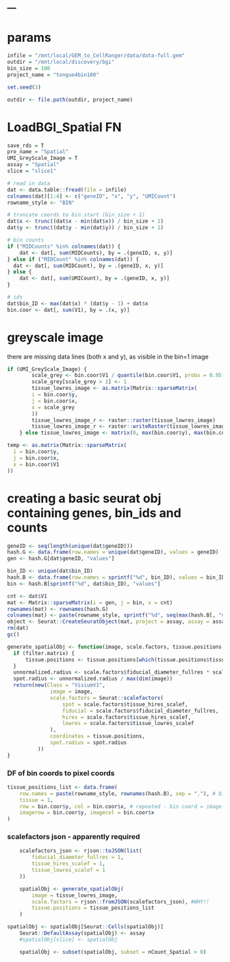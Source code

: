 ---
---


# params
```r
infile = "/mnt/local/GEM_to_CellRanger/data/data-full.gem"
outdir = "/mnt/local/discovery/bgi"
bin_size = 100
project_name = "tongue4bin100"

set.seed(3)

outdir <- file.path(outdir, project_name)
```


# LoadBGI_Spatial FN
```r
save_rds = T
pro_name = "Spatial"
UMI_GreyScale_Image = T
assay = "Spatial"
slice = "slice1"
```

```r
# read in data
dat <- data.table::fread(file = infile)
colnames(dat)[1:4] <- c("geneID", "x", "y", "UMICount")
rowname_style <- "BIN"

# truncate coords to bin start (bin_size + 1)
dat$x <- trunc((dat$x - min(dat$x)) / bin_size + 1)
dat$y <- trunc((dat$y - min(dat$y)) / bin_size + 1)

# bin counts
if ("MIDCounts" %in% colnames(dat)) {
    dat <- dat[, sum(MIDCounts), by = .(geneID, x, y)]
} else if ("MIDCount" %in% colnames(dat)) {
  dat <- dat[, sum(MIDCount), by = .(geneID, x, y)]	
} else {
    dat <- dat[, sum(UMICount), by = .(geneID, x, y)]
}

# ids
dat$bin_ID <- max(dat$x) * (dat$y - 1) + dat$x
bin.coor <- dat[, sum(V1), by = .(x, y)]
```

# greyscale image
there are missing data lines (both x and y), as visible in the bin=1 image
```r
if (UMI_GreyScale_Image) {
        scale_grey <- bin.coor$V1 / quantile(bin.coor$V1, probs = 0.95)
        scale_grey[scale_grey > 1] <- 1
        tissue_lowres_image <- as.matrix(Matrix::sparseMatrix(
        i = bin.coor$y,
        j = bin.coor$x,
        x = scale_grey
        ))
        tissue_lowres_image_r <- raster::raster(tissue_lowres_image)
        tissue_lowres_image_r <- raster::writeRaster(tissue_lowres_image_r, file.path(outdir, paste0(pro_name, "_UMIGreyScaleFakeIMG.tiff")), overwrite=T)
    } else tissue_lowres_image <- matrix(0, max(bin.coor$y), max(bin.coor$x))
```

```r
temp <- as.matrix(Matrix::sparseMatrix(
  i = bin.coor$y,
  j = bin.coor$x,
  x = bin.coor$V1
))
```

# creating a basic seurat obj containing genes, bin_ids and counts
```r
geneID <- seq(length(unique(dat$geneID)))
hash.G <- data.frame(row.names = unique(dat$geneID), values = geneID)
gen <- hash.G[dat$geneID, "values"]

bin_ID <- unique(dat$bin_ID)
hash.B <- data.frame(row.names = sprintf("%d", bin_ID), values = bin_ID)
bin <- hash.B[sprintf("%d", dat$bin_ID), "values"]

cnt <- dat$V1
mat <- Matrix::sparseMatrix(i = gen, j = bin, x = cnt)
rownames(mat) <- rownames(hash.G)
colnames(mat) <- paste(rowname_style, sprintf("%d", seq(max(hash.B[, "values"]))), sep = ".")
object <- Seurat::CreateSeuratObject(mat, project = assay, assay = assay)
rm(dat)
gc()
```


```r
generate_spatialObj <- function(image, scale.factors, tissue.positions, filter.matrix = TRUE) {
  if (filter.matrix) {
      tissue.positions <- tissue.positions[which(tissue.positions$tissue == 1), , drop = FALSE]
  }
  unnormalized.radius <- scale.factors$fiducial_diameter_fullres * scale.factors$tissue_lowres_scalef
  spot.radius <- unnormalized.radius / max(dim(image))
  return(new(Class = "VisiumV1",
              image = image,
              scale.factors = Seurat::scalefactors(
                  spot = scale.factors$tissue_hires_scalef,
                  fiducial = scale.factors$fiducial_diameter_fullres,
                  hires = scale.factors$tissue_hires_scalef,
                  lowres = scale.factors$tissue_lowres_scalef
              ),
              coordinates = tissue.positions,
              spot.radius = spot.radius
          ))
}
```

### DF of bin coords to pixel coords
```r
tissue_positions_list <- data.frame(
    row.names = paste(rowname_style, rownames(hash.B), sep = "."), # bin ids
    tissue = 1,
    row = bin.coor$y, col = bin.coor$x, # repeated - bin coord = image coords
    imagerow = bin.coor$y, imagecol = bin.coor$x
)
```

### scalefactors json - apparently required
```r
    scalefactors_json <- rjson::toJSON(list(
        fiducial_diameter_fullres = 1,
        tissue_hires_scalef = 1,
        tissue_lowres_scalef = 1
    ))

```


```r
    spatialObj <- generate_spatialObj(
        image = tissue_lowres_image,
        scale.factors = rjson::fromJSON(scalefactors_json), #WHY!!
        tissue.positions = tissue_positions_list
    )

```

```r
spatialObj <- spatialObj[Seurat::Cells(spatialObj)]
    Seurat::DefaultAssay(spatialObj) <- assay
    #spatialObj[slice] <- spatialObj

    spatialObj <- subset(spatialObj, subset = nCount_Spatial > 0)
```


